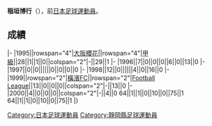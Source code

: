 {{unreferenced|time=2013-07-05T08:28:07+00:00}}
{{Infobox football biography
|name=稲垣博行
|image=
|fullname=稲垣博行
|birth_date={{Birth date and age|1970|4|24}}
|cityofbirth=[[静岡縣|静岡縣]]
|countryofbirth=[[日本|日本]]
|position=[[後衛_(足球)|後衛]]
|currentclub=
|years=?-1998<br/>1999-2000
|clubs=[[大阪櫻花|大阪櫻花]]<br/>[[橫濱FC|橫濱FC]]
|caps(goals)=
|nationalyears=
|nationalteam=
|nationalcaps(goals)=
}}
'''稲垣博行'''（{{Bd|1970年|4月24日||}}），前[[日本|日本]][[足球|足球]][[運動員|運動員]]。

==成績==
{{Football player club statistics 1|YYN}}
{{Football player club statistics 2|JPN|YYN}}
|-
|1995||rowspan="4"|[[大阪櫻花|大阪櫻花]]||rowspan="4"|[[日本職業足球甲級聯賽|甲級]]||28||1||1||0||colspan="2"|-||29||1
|-
|1996||7||0||0||0||6||0||13||0
|-
|1997||0||0||||||0||0||0||0
|-
|1998||12||0||||||4||0||16||0
|-
|1999||rowspan="2"|[[橫濱FC|橫濱FC]]||rowspan="2"|[[Japan_Football_League|Football League]]||13||0||0||0||colspan="2"|-||13||0
|-
|2000||4||0||0||0||colspan="2"|-||4||0
{{Football player club statistics 3|1|JPN}}64||1||1||0||10||0||75||1
{{Football player club statistics 5}}64||1||1||0||10||0||75||1
|}

{{Japan-sport-bio-stub}}
{{Soccer-player-stub}}
[[Category:日本足球運動員|Category:日本足球運動員]]
[[Category:靜岡縣足球運動員|Category:靜岡縣足球運動員]]